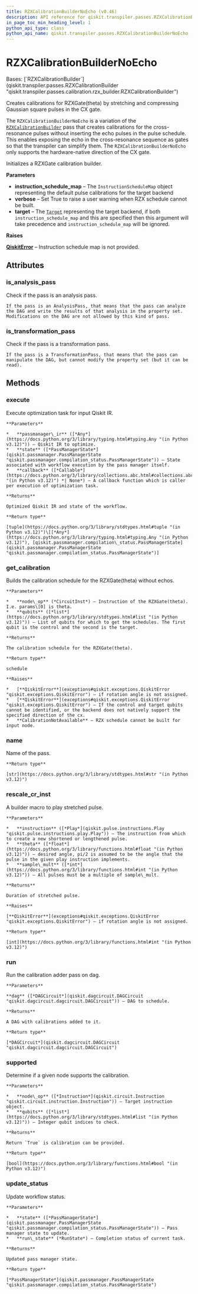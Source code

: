 ```yaml
---
title: RZXCalibrationBuilderNoEcho (v0.46)
description: API reference for qiskit.transpiler.passes.RZXCalibrationBuilderNoEcho in qiskit v0.46
in_page_toc_min_heading_level: 1
python_api_type: class
python_api_name: qiskit.transpiler.passes.RZXCalibrationBuilderNoEcho
---
```


# RZXCalibrationBuilderNoEcho

<Class id="qiskit.transpiler.passes.RZXCalibrationBuilderNoEcho" isDedicatedPage={true} github="https://github.com/qiskit/qiskit/tree/stable/0.46/qiskit/transpiler/passes/calibration/rzx_builder.py" signature="qiskit.transpiler.passes.RZXCalibrationBuilderNoEcho(*args, **kwargs)" modifiers="class">
  Bases: [`RZXCalibrationBuilder`](qiskit.transpiler.passes.RZXCalibrationBuilder "qiskit.transpiler.passes.calibration.rzx_builder.RZXCalibrationBuilder")

  Creates calibrations for RZXGate(theta) by stretching and compressing Gaussian square pulses in the CX gate.

  The `RZXCalibrationBuilderNoEcho` is a variation of the [`RZXCalibrationBuilder`](qiskit.transpiler.passes.RZXCalibrationBuilder "qiskit.transpiler.passes.RZXCalibrationBuilder") pass that creates calibrations for the cross-resonance pulses without inserting the echo pulses in the pulse schedule. This enables exposing the echo in the cross-resonance sequence as gates so that the transpiler can simplify them. The `RZXCalibrationBuilderNoEcho` only supports the hardware-native direction of the CX gate.

  Initializes a RZXGate calibration builder.

  **Parameters**

  *   **instruction\_schedule\_map** – The `InstructionScheduleMap` object representing the default pulse calibrations for the target backend
  *   **verbose** – Set True to raise a user warning when RZX schedule cannot be built.
  *   **target** – The [`Target`](qiskit.transpiler.Target "qiskit.transpiler.Target") representing the target backend, if both `instruction_schedule_map` and this are specified then this argument will take precedence and `instruction_schedule_map` will be ignored.

  **Raises**

  [**QiskitError**](exceptions#qiskit.exceptions.QiskitError "qiskit.exceptions.QiskitError") – Instruction schedule map is not provided.

  ## Attributes

  ### is\_analysis\_pass

  <Attribute id="qiskit.transpiler.passes.RZXCalibrationBuilderNoEcho.is_analysis_pass">
    Check if the pass is an analysis pass.

    If the pass is an AnalysisPass, that means that the pass can analyze the DAG and write the results of that analysis in the property set. Modifications on the DAG are not allowed by this kind of pass.
  </Attribute>

  ### is\_transformation\_pass

  <Attribute id="qiskit.transpiler.passes.RZXCalibrationBuilderNoEcho.is_transformation_pass">
    Check if the pass is a transformation pass.

    If the pass is a TransformationPass, that means that the pass can manipulate the DAG, but cannot modify the property set (but it can be read).
  </Attribute>

  ## Methods

  ### execute

  <Function id="qiskit.transpiler.passes.RZXCalibrationBuilderNoEcho.execute" signature="execute(passmanager_ir, state, callback=None)">
    Execute optimization task for input Qiskit IR.

    **Parameters**

    *   **passmanager\_ir** ([*Any*](https://docs.python.org/3/library/typing.html#typing.Any "(in Python v3.12)")) – Qiskit IR to optimize.
    *   **state** ([*PassManagerState*](qiskit.passmanager.PassManagerState "qiskit.passmanager.compilation_status.PassManagerState")) – State associated with workflow execution by the pass manager itself.
    *   **callback** ([*Callable*](https://docs.python.org/3/library/collections.abc.html#collections.abc.Callable "(in Python v3.12)") *| None*) – A callback function which is caller per execution of optimization task.

    **Returns**

    Optimized Qiskit IR and state of the workflow.

    **Return type**

    [tuple](https://docs.python.org/3/library/stdtypes.html#tuple "(in Python v3.12)")\[[*Any*](https://docs.python.org/3/library/typing.html#typing.Any "(in Python v3.12)"), [qiskit.passmanager.compilation\_status.PassManagerState](qiskit.passmanager.PassManagerState "qiskit.passmanager.compilation_status.PassManagerState")]
  </Function>

  ### get\_calibration

  <Function id="qiskit.transpiler.passes.RZXCalibrationBuilderNoEcho.get_calibration" signature="get_calibration(node_op, qubits)">
    Builds the calibration schedule for the RZXGate(theta) without echos.

    **Parameters**

    *   **node\_op** (*CircuitInst*) – Instruction of the RZXGate(theta). I.e. params\[0] is theta.
    *   **qubits** ([*list*](https://docs.python.org/3/library/stdtypes.html#list "(in Python v3.12)")) – List of qubits for which to get the schedules. The first qubit is the control and the second is the target.

    **Returns**

    The calibration schedule for the RZXGate(theta).

    **Return type**

    schedule

    **Raises**

    *   [**QiskitError**](exceptions#qiskit.exceptions.QiskitError "qiskit.exceptions.QiskitError") – if rotation angle is not assigned.
    *   [**QiskitError**](exceptions#qiskit.exceptions.QiskitError "qiskit.exceptions.QiskitError") – If the control and target qubits cannot be identified, or the backend does not natively support the specified direction of the cx.
    *   **CalibrationNotAvailable** – RZX schedule cannot be built for input node.
  </Function>

  ### name

  <Function id="qiskit.transpiler.passes.RZXCalibrationBuilderNoEcho.name" signature="name()">
    Name of the pass.

    **Return type**

    [str](https://docs.python.org/3/library/stdtypes.html#str "(in Python v3.12)")
  </Function>

  ### rescale\_cr\_inst

  <Function id="qiskit.transpiler.passes.RZXCalibrationBuilderNoEcho.rescale_cr_inst" signature="rescale_cr_inst(instruction, theta, sample_mult=16)" modifiers="static">
    A builder macro to play stretched pulse.

    **Parameters**

    *   **instruction** ([*Play*](qiskit.pulse.instructions.Play "qiskit.pulse.instructions.play.Play")) – The instruction from which to create a new shortened or lengthened pulse.
    *   **theta** ([*float*](https://docs.python.org/3/library/functions.html#float "(in Python v3.12)")) – desired angle, pi/2 is assumed to be the angle that the pulse in the given play instruction implements.
    *   **sample\_mult** ([*int*](https://docs.python.org/3/library/functions.html#int "(in Python v3.12)")) – All pulses must be a multiple of sample\_mult.

    **Returns**

    Duration of stretched pulse.

    **Raises**

    [**QiskitError**](exceptions#qiskit.exceptions.QiskitError "qiskit.exceptions.QiskitError") – if rotation angle is not assigned.

    **Return type**

    [int](https://docs.python.org/3/library/functions.html#int "(in Python v3.12)")
  </Function>

  ### run

  <Function id="qiskit.transpiler.passes.RZXCalibrationBuilderNoEcho.run" signature="run(dag)">
    Run the calibration adder pass on dag.

    **Parameters**

    **dag** ([*DAGCircuit*](qiskit.dagcircuit.DAGCircuit "qiskit.dagcircuit.dagcircuit.DAGCircuit")) – DAG to schedule.

    **Returns**

    A DAG with calibrations added to it.

    **Return type**

    [*DAGCircuit*](qiskit.dagcircuit.DAGCircuit "qiskit.dagcircuit.dagcircuit.DAGCircuit")
  </Function>

  ### supported

  <Function id="qiskit.transpiler.passes.RZXCalibrationBuilderNoEcho.supported" signature="supported(node_op, qubits)">
    Determine if a given node supports the calibration.

    **Parameters**

    *   **node\_op** ([*Instruction*](qiskit.circuit.Instruction "qiskit.circuit.instruction.Instruction")) – Target instruction object.
    *   **qubits** ([*list*](https://docs.python.org/3/library/stdtypes.html#list "(in Python v3.12)")) – Integer qubit indices to check.

    **Returns**

    Return `True` is calibration can be provided.

    **Return type**

    [bool](https://docs.python.org/3/library/functions.html#bool "(in Python v3.12)")
  </Function>

  ### update\_status

  <Function id="qiskit.transpiler.passes.RZXCalibrationBuilderNoEcho.update_status" signature="update_status(state, run_state)">
    Update workflow status.

    **Parameters**

    *   **state** ([*PassManagerState*](qiskit.passmanager.PassManagerState "qiskit.passmanager.compilation_status.PassManagerState")) – Pass manager state to update.
    *   **run\_state** (*RunState*) – Completion status of current task.

    **Returns**

    Updated pass manager state.

    **Return type**

    [*PassManagerState*](qiskit.passmanager.PassManagerState "qiskit.passmanager.compilation_status.PassManagerState")
  </Function>
</Class>

